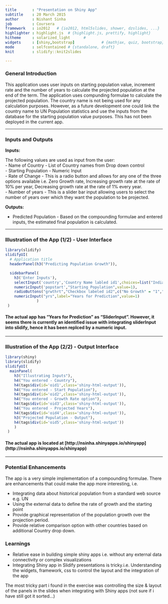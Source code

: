 ```yaml
---
title       : "Presentation on Shiny App"
subtitle    : 20 March 2015
author      : Nishant Sinha
job         : Coursera
framework   : io2012   # {io2012, html5slides, shower, dzslides, ...}
highlighter : highlight.js  # {highlight.js, prettify, highlight}
hitheme     : solarized_light      # 
widgets     : [shiny,bootstrap]            # {mathjax, quiz, bootstrap}
mode        : selfcontained # {standalone, draft}
knit        : slidify::knit2slides

---
```


### General Introduction

This application uses user inputs on starting population value, increment rate and the number of years to calculate the projected population at the end of the term. The application uses compunding formulae to calculate the projected population. 
The country name is not being used for any calculation purposes. However, as a future development one could link the country name to UN Population statistics and use the inputs from the database for the starting population value purposes. This has not been deployed in the current app.

--- 

### Inputs and Outputs

**Inputs:**

The following values are used as input from the user:  
- Name of Country - List of Country names from Drop down control  
- Starting Population - Numeric Input  
- Rate of Change - This is a radio button and allows for any one of the three options available i.e. Zero Growth rate, Increasing growth rate at the rate of 10% per year, Decreasing growth rate at the rate of 1% every year.   
- Number of years - This is a slider bar input allowing users to select the number of years over which they want the population to be projected.  

**Outputs:**

- Predicted Population - Based on the compounding formulae and entered inputs, the estimated final population is calculated. 

---

### Illustration of the App (1/2) - User Interface


```r
library(slidify)
slidifyUI(
  # Application title
  headerPanel(h3("Predicting Population Growth")),

  sidebarPanel(
    h3('Enter Inputs'),
    selectInput('country','Country Name labled id1',choices=list("India"="India","UK" = "UK", "US"="US"),selected="India"),
    numericInput('popstart',"Starting Population",value=1),
    radioButtons("grwthrt","Checkbox labeled id2",c("No Growth" = "1","Increasing @ 10%"= "2","Decreasing @ 1%"= "3"),selected=1),
    numericInput("yrs",label="Years for Prediction",value=1)
              )
 )
```

#### The actual app has "Years for Prediction" as "SliderInput". However, it seems there is currently an identified issue with integrating sliderInput into slidify, hence it has been replced by a numeric input.

---

### Illustration of the App (2/2) - Output Interface


```r
library(shiny)
library(slidify)
slidifyUI(
  mainPanel(
    h3("Illustrating Inputs"),
    h4("You entered - Country"),
    h4(tags$div(id='oid1',class='shiny-html-output')),
    h4("You entered - Start Population"),
    h4(tags$div(id='oid2',class='shiny-html-output')),
    h4("You entered - Growth Rate option"),
    h4(tags$div(id='oid3',class='shiny-html-output')),
    h4("You entered - Projected Years"),
    h4(tags$div(id='oid4',class='shiny-html-output')),
    h3("Projected Population - Output"),
    h4(tags$div(id='oid5',class='shiny-html-output'))
    )
 )
```

#### **The actual app is located at [http://nsinha.shinyapps.io/shinyapp] (http://nsinha.shinyapps.io/shinyapp)**

---

### **Potential Enhancements**

The app is a very simple implementation of a compounding formulae. There are  enhancements that could make the app more interesting, i.e.

- Integrating data about historical population from a standard web source e.g. UN 
- Using the external data to define the rate of growth and the starting point 
- Provide graphical representation of the population growth over the projection period. 
- Provide relative comparison option with other countries based on additional Country drop down. 

### **Learnings**

- Relative ease in building simple shiny apps i.e. without any external data connectivity or complex visualizations
- Integrating Shiny app in Slidify presentations is tricky.i.e. Understanding the widgets, framework, css to control the layout and the integration of the app

The most tricky part i found in the exercise was controlling the size & layout of the panels in the slides when integrating with Shiny apps (not sure if i have still got it sorted...)
